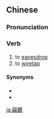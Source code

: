 {{also|窃听}}
==Chinese==
{{zh-forms|s=窃听}}

===Pronunciation===
{{zh-pron
|m=qiètīng
|c=sit3 teng1,sit3 ting1,sit3 ting3
|mn=qz,tw:chhiap-thiaⁿ/xm,zz:chhiat-thiaⁿ/qz:chhiap-theng/xm,zz:chhiat-theng
|cat=v
}}

===Verb===
{{zh-verb}}

# to [[eavesdrop]]
# to [[wiretap]]

====Synonyms====
* {{zh-l|偷聽}}
* {{zh-l|聽牆根}}

{{zh-cat|Advanced}}

[[ja:竊聽]]